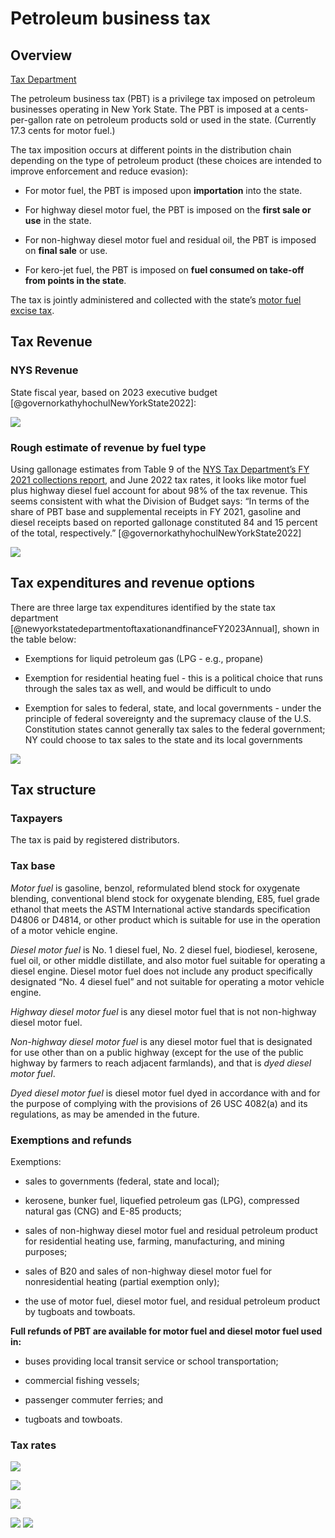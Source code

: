 # Petroleum business tax

## Overview

[Tax Department](https://www.tax.ny.gov/bus/petrol/ptidx.htm)

The petroleum business tax (PBT) is a privilege tax imposed on petroleum businesses operating in New York State. The PBT is imposed at a cents-per-gallon rate on petroleum products sold or used in the state. (Currently 17.3 cents for motor fuel.)

The tax imposition occurs at different points in the distribution chain depending on the type of petroleum product (these choices are intended to improve enforcement and reduce evasion):

-   For motor fuel, the PBT is imposed upon **importation** into the state.

-   For highway diesel motor fuel, the PBT is imposed on the **first sale or use** in the state.

-   For non-highway diesel motor fuel and residual oil, the PBT is imposed on **final sale** or use.

-   For kero-jet fuel, the PBT is imposed on **fuel consumed on take-off from points in the state**.

The tax is jointly administered and collected with the state's [motor fuel excise tax](https://www.tax.ny.gov/bus/gas/gasidx.htm).  

## Tax Revenue

### NYS Revenue

State fiscal year, based on 2023 executive budget [@governorkathyhochulNewYorkState2022]:

![](images/image-170959045.png)

### Rough estimate of revenue by fuel type

Using gallonage estimates from Table 9 of the [NYS Tax Department's FY 2021 collections report](https://www.tax.ny.gov/pdf/2020-2021%20collections/FY20_21%20Tables.xls), and June 2022 tax rates, it looks like motor fuel plus highway diesel fuel account for about 98% of the tax revenue. This seems consistent with what the Division of Budget says: "In terms of the share of PBT base and supplemental receipts in FY 2021, gasoline and diesel receipts based on reported gallonage constituted 84 and 15 percent of the total, respectively." [@governorkathyhochulNewYorkState2022]

![](images/image-2104840675.png)

## Tax expenditures and revenue options

There are three large tax expenditures identified by the state tax department [@newyorkstatedepartmentoftaxationandfinanceFY2023Annual], shown in the table below:

-   Exemptions for liquid petroleum gas (LPG - e.g., propane)

-   Exemption for residential heating fuel - this is a political choice that runs through the sales tax as well, and would be difficult to undo

-   Exemption for sales to federal, state, and local governments - under the principle of
    federal sovereignty and the supremacy clause of the U.S. Constitution states cannot generally tax sales to the federal government; NY could choose to tax sales to the state and its local governments

![](images/image-1921662740.png)

## Tax structure

### Taxpayers

The tax is paid by registered distributors.

### Tax base

*Motor fuel* is gasoline, benzol, reformulated blend stock for oxygenate blending, conventional blend stock for oxygenate blending, E85, fuel grade ethanol that meets the ASTM International active standards specification D4806 or D4814, or other product which is suitable for use in the operation of a motor vehicle engine.

*Diesel motor fuel* is No. 1 diesel fuel, No. 2 diesel fuel, biodiesel, kerosene, fuel oil, or other middle distillate, and also motor fuel suitable for operating a diesel engine. Diesel motor fuel does not include any product specifically designated "No. 4 diesel fuel" and not suitable for operating a motor vehicle engine. 

*Highway diesel motor fuel* is any diesel motor fuel that is not non-highway diesel motor fuel.

*Non-highway diesel motor fuel* is any diesel motor fuel that is designated for use other than on a public highway (except for the use of the public highway by farmers to reach adjacent farmlands), and that is *dyed diesel motor fuel*.

*Dyed diesel motor fuel* is diesel motor fuel dyed in accordance with and for the purpose of complying with the provisions of 26 USC 4082(a) and its regulations, as may be amended in the future.

### Exemptions and refunds

Exemptions:

-   sales to governments (federal, state and local);

-   kerosene, bunker fuel, liquefied petroleum gas (LPG), compressed natural gas (CNG) and E-85 products;

-   sales of non-highway diesel motor fuel and residual petroleum product for residential heating use, farming, manufacturing, and mining purposes; 

-   sales of B20 and sales of non-highway diesel motor fuel for nonresidential heating (partial exemption only);

-   the use of motor fuel, diesel motor fuel, and residual petroleum product by tugboats and towboats.

**Full refunds of PBT are available for motor fuel and diesel motor fuel used in:**

-   buses providing local transit service or school transportation;

-   commercial fishing vessels; 

-   passenger commuter ferries; and 

-   tugboats and towboats.

### Tax rates

![](images/image-2072026175.png)

![](images/image-1272962169.png)

![](images/image-1492217808.png)

![](images/image-64774433.png) ![](images/image-1327872551.png)
